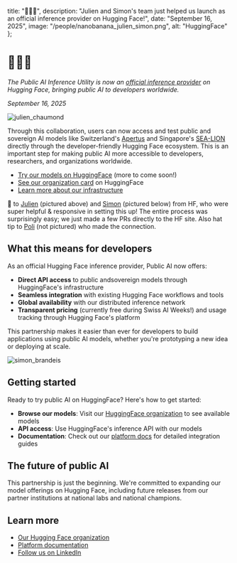   title: "🤗📡🤝",
  description: "Julien and Simon's team just helped us launch as an official inference provider on Hugging Face!",
  date: "September 16, 2025",
  image: "/people/nanobanana_julien_simon.png",
  alt: "HuggingFace"
};

# 🤗📡🤝

*The Public AI Inference Utility is now an [official inference provider](https://huggingface.co/publicai) on Hugging Face, bringing public AI to developers worldwide.*

*September 16, 2025*

<img src="/people/julien_chaumond.jpg" alt="julien_chaumond" />

Through this collaboration, users can now access and test public and sovereign AI models like Switzerland's [Apertus](https://huggingface.co/swiss-ai/Apertus-8B-Instruct-2509?inference_provider=publicai) and Singapore's [SEA-LION](https://huggingface.co/aisingapore/Gemma-SEA-LION-v4-27B-IT?inference_provider=publicai) directly through the developer-friendly Hugging Face ecosystem. This is an important step for making public AI more accessible to developers, researchers, and organizations worldwide.

- [Try our models on HuggingFace](https://huggingface.co/models?inference_provider=publicai&sort=trending) (more to come soon!)
- [See our organization card](https://huggingface.co/publicai) on HuggingFace
- [Learn more about our infrastructure](https://platform.publicai.co)

🙏 to [Julien](https://www.linkedin.com/in/julienchaumond/) (pictured above) and [Simon](https://www.linkedin.com/in/simon-brandeis/) (pictured below) from HF, who were super helpful & responsive in setting this up! The entire process was surprisingly easy; we just made a few PRs directly to the HF site. Also hat tip to [Poli](https://www.linkedin.com/in/apolinariosteps/) (not pictured) who made the connection.

## What this means for developers

As an official Hugging Face inference provider, Public AI now offers:

- **Direct API access** to public andsovereign models through HuggingFace's infrastructure
- **Seamless integration** with existing Hugging Face workflows and tools
- **Global availability** with our distributed inference network
- **Transparent pricing** (currently free during Swiss AI Weeks!) and usage tracking through Hugging Face's platform

This partnership makes it easier than ever for developers to build applications using public AI models, whether you're prototyping a new idea or deploying at scale.

<img src="/people/simon_brandeis.png" alt="simon_brandeis" />

## Getting started

Ready to try public AI on HuggingFace? Here's how to get started:

- **Browse our models**: Visit our [HuggingFace organization](https://huggingface.co/publicai) to see available models
- **API access**: Use HuggingFace's inference API with our models
- **Documentation**: Check out our [platform docs](https://platform.publicai.co) for detailed integration guides

## The future of public AI

This partnership is just the beginning. We're committed to expanding our model offerings on Hugging Face, including future releases from our partner institutions at national labs and national champions.

## Learn more

- [Our Hugging Face organization](https://huggingface.co/publicai)
- [Platform documentation](https://platform.publicai.co)
- [Follow us on LinkedIn](https://www.linkedin.com/company/pubai)